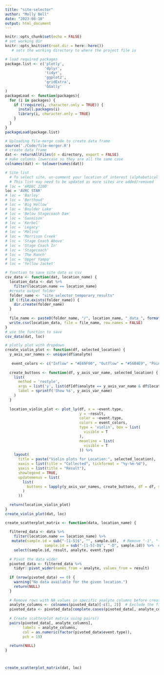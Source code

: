 ```yaml
---
title: "site-selector"
author: "Molly Bell"
date: "2023-08-10"
output: html_document
---
```


```r
knitr::opts_chunk$set(echo = FALSE)
# set working dir
knitr::opts_knit$set(root.dir = here::here())
   # sets the working directory to where the project file is 
```

```r
# load required packages
package.list <- c('plotly',
                  'dplyr',
                  'tidyr',
                  'ggplot2',
                  'gridExtra',
                  'GGally'
)
packageLoad <- function(packages){
  for (i in packages) {
    if (!require(i, character.only = TRUE)) {
      install.packages(i)
      library(i, character.only = TRUE)
    }
  }
}
packageLoad(package.list)
```

```r
# Uploading file-merge code to create data frame
source('./Code/file-merger.R')
# create data frame
dat <- returnAllFiles(d = directory, export = FALSE)
# make columns lowercase so they are all the same case
colnames(dat) <- tolower(names(dat))
```

```r
# Site list
  # To select site, un-comment your location of interest (alphabetical order)
  # This list may need to be updated as more sites are added/removed
# loc = 'ARDEC 2200'
loc = 'AVRC STAR'
# loc = 'Barley'
# loc = 'Berthoud'
# loc = 'Big Hollow'
# loc = 'Boulder Lake'
# loc = 'Below Stagecoach Dam'
# loc = 'Gunnison'
# loc = 'Kerbel'
# loc = 'Legacy'
# loc = 'Molina'
# loc = 'Morrison Creek'
# loc = 'Stage Coach Above'
# loc = 'Stage Coach In'
# loc = 'Stagecoach'
# loc = 'The Ranch'
# loc = 'Upper Yampa'
# loc = 'Yellow Jacket'
```

```r
# function to save site data as csv
csv_data <- function(dat, location_name) {
  location_data <- dat %>%
    filter(location.name == location_name)
  #create output folder
  folder_name <- "site_selector_temporary_results"
  if (!file.exists(folder_name)) {
    dir.create(folder_name)
  }
  
  file_name <- paste0(folder_name, "/", location_name, "_data_", format(Sys.Date(), "%Y-%m-%d"), ".csv")
  write.csv(location_data, file = file_name, row.names = FALSE)
}
# use the function to save
csv_data(dat, loc)
```

```r

# plotly plot with dropdown
create_violin_plot <- function(df, selected_location) {
  y_axis_var_names <- unique(df$analyte)
  
   event_colors <- c("Inflow" = "#E69F00", "Outflow" = "#56B4E9", "Point Sample" = "#009E73")
  
  create_buttons <- function(df, y_axis_var_name, selected_location) {
    list(
      method = 'restyle',
      args = list('y', list(df[df$analyte == y_axis_var_name & df$location.name == selected_location, "result"])),
      label = sprintf('Show %s', y_axis_var_name)
    )
  }
  
  location_violin_plot <- plot_ly(df, x = ~event.type,
                                  y = ~result,
                                  color = ~event.type,
                                  colors = event_colors,
                                  type = 'violin', box = list(
                                    visible = T
                                  ),
                                  meanline = list(
                                    visible = T
                                  )) %>%
    layout(
      title = paste("Violin plots for Location:", selected_location),
      xaxis = list(title = "Collected", tickformat = "%y-%m-%d"),
      yaxis = list(title = "Result"),
      showlegend = TRUE,
      updatemenus = list(
        list(
          buttons = lapply(y_axis_var_names, create_buttons, df = df, selected_location = selected_location)
        )
      ))
  
  return(location_violin_plot)
}
create_violin_plot(dat, loc)

```


```r


create_scatterplot_matrix <- function(data, location_name) {
  
  filtered_data <- data %>%
    filter(location.name == location_name) %>%
   mutate(sample.id = sub("-[1-5]$", "", sample.id),  # Remove "-1", "-2", "-3", "-4", "-5" from sample.id
                  sample.id = sub("-[1-5]-D$", "-D", sample.id)) %>%  # Replace "-1-D", "-2-D", "-3-D", "-4-D", "-5-D" with "-D"
    select(sample.id, result, analyte, event.type)
  
  # Pivot the data wider
  pivoted_data <- filtered_data %>%
    tidyr::pivot_wider(names_from = analyte, values_from = result)
  
  if (nrow(pivoted_data) == 0) {
    warning("No data available for the given location.")
    return(NULL)
  }
  
  # Remove rows with NA values in specific analyte columns before creating scatterplot matrix
  analyte_columns <- colnames(pivoted_data)[-c(1, 2)]  # Exclude the first two columns (sample.id and event.type)
  pivoted_data <- pivoted_data[complete.cases(pivoted_data[, analyte_columns]), ]
  
  # Create scatterplot matrix using pairs()
  pairs(pivoted_data[, analyte_columns],
        labels = analyte_columns,
        col = as.numeric(factor(pivoted_data$event.type)),
        pch = 19)
  
  return(NULL)
}



create_scatterplot_matrix(dat, loc)





```

